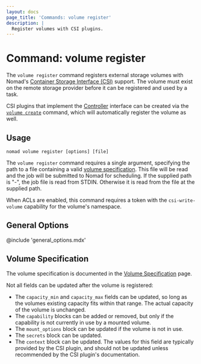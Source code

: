 ```yaml
---
layout: docs
page_title: 'Commands: volume register'
description: |
  Register volumes with CSI plugins.
---
```


# Command: volume register

The `volume register` command registers external storage volumes with Nomad's
[Container Storage Interface (CSI)][csi] support. The volume must exist on the
remote storage provider before it can be registered and used by a task.

CSI plugins that implement the [Controller][csi_plugins_internals] interface
can be created via the [`volume create`] command, which will automatically
register the volume as well.

## Usage

```plaintext
nomad volume register [options] [file]
```

The `volume register` command requires a single argument, specifying the path
to a file containing a valid [volume specification][volume_specification]. This
file will be read and the job will be submitted to Nomad for scheduling. If the
supplied path is "-", the job file is read from STDIN. Otherwise it is read
from the file at the supplied path.

When ACLs are enabled, this command requires a token with the
`csi-write-volume` capability for the volume's namespace.

## General Options

@include 'general_options.mdx'

## Volume Specification

<!--
Redirection rules are applied server-side, so we can't redirect these sections
that used to be located in this page since they use URL fragments. Creating
these hidden anchors will at least point users to the new page, although not to
the exact section.
-->

<span id="volume-specification-parameters" />
<span id="id" />
<span id="namespace-1" />
<span id="name" />
<span id="type" />
<span id="external_id" />
<span id="plugin_id" />
<span id="capability" />
<span id="access_mode" />
<span id="attachment_mode" />
<span id="mount_options" />
<span id="fs_type" />
<span id="mount_flags" />
<span id="topology_request" />
<span id="secrets" />
<span id="parameters" />
<span id="context" />
<span id="topology_request-parameters" />
<span id="segments" />
<span id="unused-fields" />

The volume specification is documented in the [Volume
Specification][volume_specification] page.

Not all fields can be updated after the volume is registered:

* The `capacity_min` and `capacity_max` fields can be updated, so long as the
  volumes existing capacity fits within that range. The actual capacity of the
  volume is unchanged.
* The `capability` blocks can be added or removed, but only if the capability is
  not currently in use by a mounted volume.
* The `mount_options` block can be updated if the volume is not in use.
* The `secrets` block can be updated.
* The `context` block can be updated. The values for this field are typically
  provided by the CSI plugin, and should not be updated unless recommended by
  the CSI plugin's documentation.

[csi]: https://github.com/container-storage-interface/spec
[csi_plugins_internals]: /nomad/docs/concepts/plugins/csi#csi-plugins
[volume_specification]: /nomad/docs/other-specifications/volume
[`volume create`]: /nomad/docs/commands/volume/create
